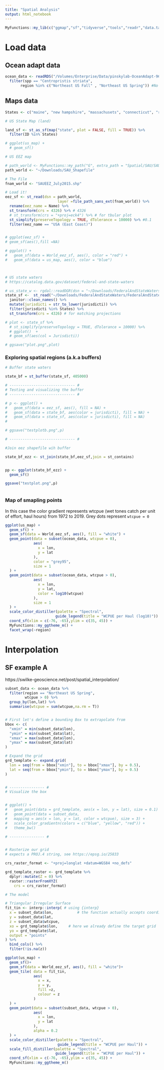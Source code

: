 ```yaml
---
title: "Spatial Analysis"
output: html_notebook
---
```


```r
MyFunctions::my_lib(c("ggmap","sf","tidyverse","tools","readr","data.table","maps"))
```


# Load data

## Ocean adapt data

```r

ocean_data <- readRDS("/Volumes/Enterprise/Data/pinskylab-OceanAdapt-966adf0/data_clean/dat_exploded.rds") %>% 
  filter(spp == "Centropristis striata",
       region %in% c("Northeast US Fall" , "Northeast US Spring")) #No more seasons


```

## Maps data

```r

States <- c("maine", "new hampshire", "massachusets", "connecticut", "rhode island", "new york", "new jersey", "delaware", "maryland", "virginia", "north carolina") 

# US State Map (land)

land_sf <- st_as_sf(map("state", plot = FALSE, fill = TRUE)) %>% 
  filter(ID %in% States) 

# ggplot(us_map) +
  # geom_sf()

# US EEZ map

# path_world <- MyFunctions::my_path("G", extra_path = "Spatial/SAU/SAU_Shapefile")
path_world <- "~/Downloads/SAU_Shapefile"

# The File
fnam_world <- "SAUEEZ_July2015.shp"

# Load it!
eez_sf <- st_read(dsn = path_world,
                        layer =file_path_sans_ext(fnam_world)) %>% 
  rename(eez_name = Name) %>% 
  st_transform(crs = 4326) %>% # 4326
  # st_transform(crs = "+proj=eck4") %>% # for tbular plot
  st_simplify(preserveTopology = TRUE, dTolerance = 10000) %>% #0.1
  filter(eez_name == "USA (East Coast)")


# ggplot(eez_sf) +
# geom_sf(aes(),fill =NA)

# ggplot() +
#   geom_sf(data = World_eez_sf, aes(), color = "red") +
#   geom_sf(data = us_map, aes(), color = "blue")



# US state waters
# https://catalog.data.gov/dataset/federal-and-state-waters

# us_state_w <- rgdal::readOGR(dsn = "~/Downloads/FederalAndStateWaters/FederalAndStateWaters.gdb")
state_sf <-  st_read("~/Downloads/FederalAndStateWaters/FederalAndStateWaters.gdb") %>% 
  janitor::clean_names() %>% 
  mutate(jurisdicti = str_to_lower(jurisdicti)) %>% 
  filter(jurisdicti %in% States) %>% 
  st_transform(crs = 4326) # for matching projections

# plot <- state_sf %>%
  # st_simplify(preserveTopology = TRUE, dTolerance = 10000) %>%
  # ggplot()  +
  # geom_sf(aes(col = Jurisdicti))

# ggsave("plot.png",plot)


```


### Exploring spatial regions (a.k.a  buffers)

```r

# Buffer state waters

state_bf = st_buffer(state_sf, 405000)

# ------------------------------ #
# Testing and visualizing the buffer 
# ------------------------------ #

# p <- ggplot() +
#   geom_sf(data = eez_sf, aes(), fill = NA) +
#   geom_sf(data = state_bf, aes(color = jurisdicti), fill = NA) +
#   geom_sf(data = state_sf, aes(color = jurisdicti), fill = NA)
#   

# ggsave("testplotb.png",p)

# ------------------------------ #

#Join eez shapefile wih buffer

state_bf_ezz <- st_join(state_bf,eez_sf,join = st_contains)


pp <- ggplot(state_bf_ezz) +
  geom_sf()

ggsave("testplot.png",p)



```


### Map of smapling points

In this case the color gradient represents wtcpue (wet tones catch per unit of effort, haul hours) from 1972 to 2019. Grey dots represent `wtcpue = 0`

```r

ggplot(us_map) +
  geom_sf() +
  geom_sf(data = World_eez_sf, aes(), fill = "white") +
  geom_point(data = subset(ocean_data, wtcpue = 0),
             aes(
               x = lon,
               y = lat
             ),
             color = "grey95",
             size = 1
  ) +
  geom_point(data = subset(ocean_data, wtcpue > 0),
             aes(
               x = lon,
               y = lat,
               color = log10(wtcpue)
             ),
             size = 1
  ) +
  scale_color_distiller(palette = "Spectral", 
                       guide_legend(title = "WCPUE per Haul (log10)")) + 
  coord_sf(xlim = c(-76, -65),ylim = c(35, 45)) +
  MyFunctions::my_ggtheme_m() +
  facet_wrap(~region)

```


# Interpolation

## SF example A

https://swilke-geoscience.net/post/spatial_interpolation/


```r

subset_data <- ocean_data %>% 
  filter(region == "Northeast US Spring",
         wtcpue > 0) %>% 
  group_by(lon,lat) %>% 
  summarise(wtcpue = sum(wtcpue,na.rm = T))


# First let's define a bounding Box to extrapolate from
bbox <- c(
  "xmin" = min(subset_data$lon),
  "ymin" = min(subset_data$lat),
  "xmax" = max(subset_data$lon),
  "ymax" = max(subset_data$lat)
)

# Expand the grid
grd_template <- expand.grid(
  lon = seq(from = bbox["xmin"], to = bbox["xmax"], by = 0.5),
  lat = seq(from = bbox["ymin"], to = bbox["ymax"], by = 0.5)
)


# ---------------- #
# Visualize the box


# ggplot() +
#   geom_point(data = grd_template, aes(x = lon, y = lat), size = 0.1) +
#   geom_point(data = subset_data,
#   mapping = aes(x = lon, y = lat, color = wtcpue), size = 3) +
#   scale_color_gradientn(colors = c("blue", "yellow", "red")) +
#   theme_bw()

# ---------------- #


# Rasterize our grid
# expects a PROJ.4 string, see https://epsg.io/25833

crs_raster_format <- "+proj=longlat +datum=WGS84 +no_defs"

grd_template_raster <- grd_template %>% 
  dplyr::mutate(Z = 0) %>% 
  raster::rasterFromXYZ( 
    crs = crs_raster_format)

# The model

# Triangular Irregular Surface
fit_tin <- interp::interp( # using {interp}
  x = subset_data$lon,           # the function actually accepts coordinate vectors
  y = subset_data$lat,
  z = subset_data$wtcpue,
  xo = grd_template$lon,     # here we already define the target grid
  yo = grd_template$lat,
  output = "points"
) %>% 
  bind_cols() %>% 
  filter(!is.na(z))

ggplot(us_map) +
  geom_sf()+
  geom_sf(data = World_eez_sf, aes(), fill = "white")+
  geom_tile( data = fit_tin,
             aes(
               x = x,
               y = y,
               fill =z,
               colour = z
             )
  ) +
  geom_point(data = subset(subset_data, wtcpue > 0),
             aes(
               x = lon,
               y = lat
             ),
             alpha = 0.2
  ) +
  scale_color_distiller(palette = "Spectral", 
                        guide_legend(title = "WCPUE per Haul")) + 
  scale_fill_distiller(palette = "Spectral", 
                       guide_legend(title = "WCPUE per Haul")) +
  coord_sf(xlim = c(-76, -65),ylim = c(35, 45)) +
  MyFunctions::my_ggtheme_m()


```


